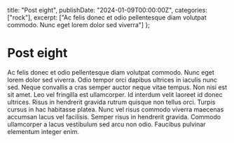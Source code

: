   title: "Post eight",
  publishDate: "2024-01-09T00:00:00Z",
  categories: ["rock"],
  excerpt: ["Ac felis donec et odio pellentesque diam volutpat commodo. Nunc eget lorem dolor sed viverra"]
};

# Post eight

Ac felis donec et odio pellentesque diam volutpat commodo. Nunc eget lorem dolor sed viverra. Odio tempor orci dapibus ultrices in iaculis nunc sed. Neque convallis a cras semper auctor neque vitae tempus. Non nisi est sit amet. Leo vel fringilla est ullamcorper. Id interdum velit laoreet id donec ultrices. Risus in hendrerit gravida rutrum quisque non tellus orci. Turpis cursus in hac habitasse platea. Nunc vel risus commodo viverra maecenas accumsan lacus vel facilisis. Semper risus in hendrerit gravida. Commodo ullamcorper a lacus vestibulum sed arcu non odio. Faucibus pulvinar elementum integer enim.